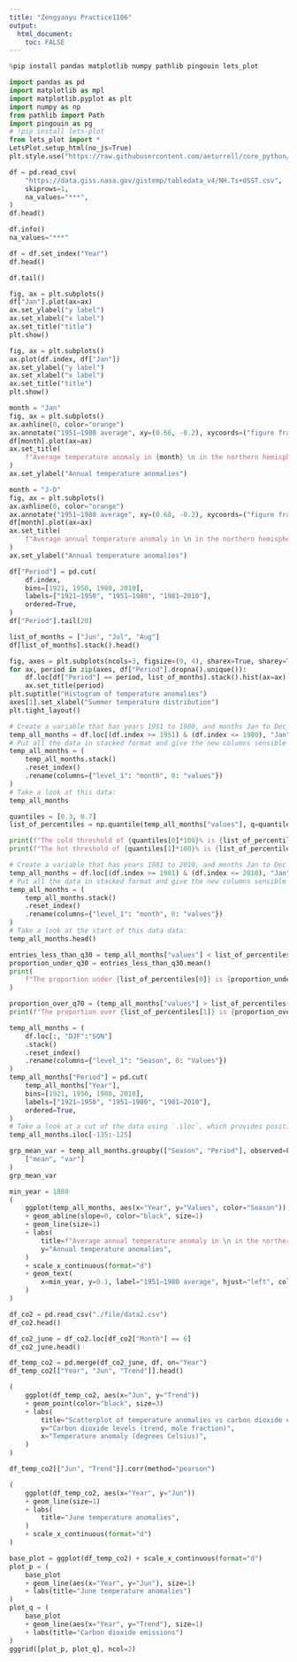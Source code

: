 ```yaml
---
title: "Zengyanyu Practice1106"
output: 
  html_document:
    toc: FALSE
---
```


```python
%pip install pandas matplotlib numpy pathlib pingouin lets_plot
```

```python
import pandas as pd
import matplotlib as mpl
import matplotlib.pyplot as plt
import numpy as np
from pathlib import Path
import pingouin as pg
# !pip install lets-plot
from lets_plot import *
LetsPlot.setup_html(no_js=True)
plt.style.use("https://raw.githubusercontent.com/aeturrell/core_python/main/plot_style.txt")
```

```python
df = pd.read_csv(
    "https://data.giss.nasa.gov/gistemp/tabledata_v4/NH.Ts+dSST.csv",
    skiprows=1,
    na_values="***",
)
df.head()
```

```python
df.info()
na_values="***"
```

```python
df = df.set_index("Year")
df.head()
```

```python
df.tail()
```

```python
fig, ax = plt.subplots()
df["Jan"].plot(ax=ax)
ax.set_ylabel("y label")
ax.set_xlabel("x label")
ax.set_title("title")
plt.show()
```

```python
fig, ax = plt.subplots()
ax.plot(df.index, df["Jan"])
ax.set_ylabel("y label")
ax.set_xlabel("x label")
ax.set_title("title")
plt.show()
```

```python
month = "Jan"
fig, ax = plt.subplots()
ax.axhline(0, color="orange")
ax.annotate("1951—1980 average", xy=(0.66, -0.2), xycoords=("figure fraction", "data"))
df[month].plot(ax=ax)
ax.set_title(
    f"Average temperature anomaly in {month} \n in the northern hemisphere (1880—{df.index.max()})"
)
ax.set_ylabel("Annual temperature anomalies")
```

```python
month = "J-D"
fig, ax = plt.subplots()
ax.axhline(0, color="orange")
ax.annotate("1951—1980 average", xy=(0.68, -0.2), xycoords=("figure fraction", "data"))
df[month].plot(ax=ax)
ax.set_title(
    f"Average annual temperature anomaly in \n in the northern hemisphere (1880—{df.index.max()})"
)
ax.set_ylabel("Annual temperature anomalies")
```

```python
df["Period"] = pd.cut(
    df.index,
    bins=[1921, 1950, 1980, 2010],
    labels=["1921—1950", "1951—1980", "1981—2010"],
    ordered=True,
)
df["Period"].tail(20)
```

```python
list_of_months = ["Jun", "Jul", "Aug"]
df[list_of_months].stack().head()
```

```python
fig, axes = plt.subplots(ncols=3, figsize=(9, 4), sharex=True, sharey=True)
for ax, period in zip(axes, df["Period"].dropna().unique()):
    df.loc[df["Period"] == period, list_of_months].stack().hist(ax=ax)
    ax.set_title(period)
plt.suptitle("Histogram of temperature anomalies")
axes[1].set_xlabel("Summer temperature distribution")
plt.tight_layout()
```

```python
# Create a variable that has years 1951 to 1980, and months Jan to Dec (inclusive)
temp_all_months = df.loc[(df.index >= 1951) & (df.index <= 1980), "Jan":"Dec"]
# Put all the data in stacked format and give the new columns sensible names
temp_all_months = (
    temp_all_months.stack()
    .reset_index()
    .rename(columns={"level_1": "month", 0: "values"})
)
# Take a look at this data:
temp_all_months
```

```python
quantiles = [0.3, 0.7]
list_of_percentiles = np.quantile(temp_all_months["values"], q=quantiles)

print(f"The cold threshold of {quantiles[0]*100}% is {list_of_percentiles[0]}")
print(f"The hot threshold of {quantiles[1]*100}% is {list_of_percentiles[1]}")
```

```python
# Create a variable that has years 1981 to 2010, and months Jan to Dec (inclusive)
temp_all_months = df.loc[(df.index >= 1981) & (df.index <= 2010), "Jan":"Dec"]
# Put all the data in stacked format and give the new columns sensible names
temp_all_months = (
    temp_all_months.stack()
    .reset_index()
    .rename(columns={"level_1": "month", 0: "values"})
)
# Take a look at the start of this data data:
temp_all_months.head()
```

```python
entries_less_than_q30 = temp_all_months["values"] < list_of_percentiles[0]
proportion_under_q30 = entries_less_than_q30.mean()
print(
    f"The proportion under {list_of_percentiles[0]} is {proportion_under_q30*100:.2f}%"
)
```

```python
proportion_over_q70 = (temp_all_months["values"] > list_of_percentiles[1]).mean()
print(f"The proportion over {list_of_percentiles[1]} is {proportion_over_q70*100:.2f}%")
```

```python
temp_all_months = (
    df.loc[:, "DJF":"SON"]
    .stack()
    .reset_index()
    .rename(columns={"level_1": "Season", 0: "Values"})
)
temp_all_months["Period"] = pd.cut(
    temp_all_months["Year"],
    bins=[1921, 1950, 1980, 2010],
    labels=["1921—1950", "1951—1980", "1981—2010"],
    ordered=True,
)
# Take a look at a cut of the data using `.iloc`, which provides position
temp_all_months.iloc[-135:-125]
```

```python
grp_mean_var = temp_all_months.groupby(["Season", "Period"], observed=False)["Values"].agg(
    ["mean", "var"]
)
grp_mean_var
```

```python
min_year = 1880
(
    ggplot(temp_all_months, aes(x="Year", y="Values", color="Season"))
    + geom_abline(slope=0, color="black", size=1)
    + geom_line(size=1)
    + labs(
        title=f"Average annual temperature anomaly in \n in the northern hemisphere ({min_year}—{temp_all_months['Year'].max()})",
        y="Annual temperature anomalies",
    )
    + scale_x_continuous(format="d")
    + geom_text(
        x=min_year, y=0.1, label="1951—1980 average", hjust="left", color="black"
    )
)
```

```python
df_co2 = pd.read_csv("./file/data2.csv")
df_co2.head()
```

```python
df_co2_june = df_co2.loc[df_co2["Month"] == 6]
df_co2_june.head()
```

```python
df_temp_co2 = pd.merge(df_co2_june, df, on="Year")
df_temp_co2[["Year", "Jun", "Trend"]].head()
```

```python
(
    ggplot(df_temp_co2, aes(x="Jun", y="Trend"))
    + geom_point(color="black", size=3)
    + labs(
        title="Scatterplot of temperature anomalies vs carbon dioxide emissions",
        y="Carbon dioxide levels (trend, mole fraction)",
        x="Temperature anomaly (degrees Celsius)",
    )
)
```

```python
df_temp_co2[["Jun", "Trend"]].corr(method="pearson")
```

```python
(
    ggplot(df_temp_co2, aes(x="Year", y="Jun"))
    + geom_line(size=1)
    + labs(
        title="June temperature anomalies",
    )
    + scale_x_continuous(format="d")
)
```

```python
base_plot = ggplot(df_temp_co2) + scale_x_continuous(format="d")
plot_p = (
    base_plot
    + geom_line(aes(x="Year", y="Jun"), size=1)
    + labs(title="June temperature anomalies")
)
plot_q = (
    base_plot
    + geom_line(aes(x="Year", y="Trend"), size=1)
    + labs(title="Carbon dioxide emissions")
)
gggrid([plot_p, plot_q], ncol=2)
```
